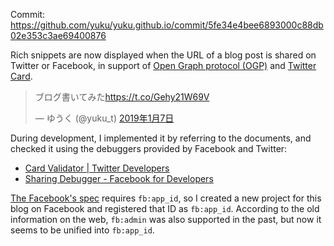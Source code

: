 Commit: https://github.com/yuku/yuku.github.io/commit/5fe34e4bee6893000c88db02e353c3ae69400876

Rich snippets are now displayed when the URL of a blog post is shared on Twitter or Facebook, in support of [Open Graph protocol (OGP)](http://ogp.me/) and [Twitter Card](https://developer.twitter.com/en/docs/tweets/optimize-with-cards/guides/getting-started).

<blockquote className="twitter-tweet" data-lang="ja">
  <p lang="ja" dir="ltr">
    ブログ書いてみた<a href="https://t.co/Gehy21W69V">https://t.co/Gehy21W69V</a>
  </p>
  &mdash; ゆうく (@yuku_t) <a href="https://twitter.com/yuku_t/status/1082265069449240578?ref_src=twsrc%5Etfw">2019年1月7日</a>
</blockquote>

During development, I implemented it by referring to the documents, and checked it using the debuggers provided by Facebook and Twitter:

- [Card Validator | Twitter Developers](https://cards-dev.twitter.com/validator)
- [Sharing Debugger - Facebook for Developers](https://developers.facebook.com/tools/debug/sharing/)

[The Facebook's spec](https://developers.facebook.com/docs/sharing/webmasters) requires `fb:app_id`, so I created a new project for this blog on Facebook and registered that ID as `fb:app_id`. According to the old information on the web, `fb:admin` was also supported in the past, but now it seems to be unified into `fb:app_id`.
